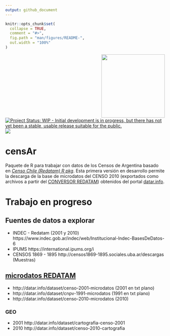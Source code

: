 ```yaml
---
output: github_document
---
```


<!-- README.md is generated from README.Rmd. Please edit that file -->

```r
knitr::opts_chunk$set(
  collapse = TRUE,
  comment = "#>",
  fig.path = "man/figures/README-",
  out.width = "100%"
)
```

<a><img src="https://user-images.githubusercontent.com/12114624/170827237-86cf8586-204b-46b0-a0f2-c38184966f75.jpg" width="200" align="right"/></a>


[![Project Status: WIP - Initial development is in progress, but there has not yet been a stable, usable release suitable for the public.](https://www.repostatus.org/badges/latest/wip.svg)](https://www.repostatus.org/#wip) [![](https://img.shields.io/badge/lifecycle-experimental-orange.svg)](https://lifecycle.r-lib.org/articles/stages.html#experimental)

# censAr    

Paquete de R para trabajar con datos de los Censos de Argentina basado en [_Censo Chile (Redatam) R pkg_](https://github.com/ropensci/censo2017). Esta primera versión en desarrollo permite la descarga de la base de microdatos del CENSO 2010 (exportados como archivos a partir del [CONVERSOR REDATAM](https://github.com/discontinuos/redatam-converter)) obtenidos del portal [datar.info](http://datar.info/group/censos-nacionales). 


# Trabajo en progreso 

## Fuentes de datos a explorar

* INDEC - Redatam (2001 y 2010) https://www.indec.gob.ar/indec/web/Institucional-Indec-BasesDeDatos-6
* IPUMS https://international.ipums.org/i
* CENSOS 1869  - 1895 http://censos1869-1895.sociales.uba.ar/descargas (Muestras)

## [microdatos REDATAM](http://datar.info/group/censos-nacionales) 

* http://datar.info/dataset/censo-2001-microdatos (2001 en txt plano)
* http://datar.info/dataset/cnpv-1991-microdatos (1991 en txt plano)
* http://datar.info/dataset/censo-2010-microdatos (2010) 


### GEO 

- 2001 http://datar.info/dataset/cartografia-censo-2001
- 2010 http://datar.info/dataset/censo-2010-cartografia


